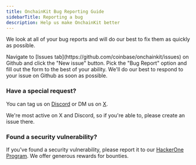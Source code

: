 ```yaml
---
title: OnchainKit Bug Reporting Guide
sidebarTitle: Reporting a bug
description: Help us make OnchainKit better
---
```


We look at all of your bug reports and will do our best to fix them as quickly as possible.

<Steps>
  <Step title="Create a new issue">
  Navigate to [Issues tab](https://github.com/coinbase/onchainkit/issues) on Github and click the "New issue" button.
  </Step>
  <Step title="Select 'Bug Report'">
  Pick the "Bug Report" option and fill out the form to the best of your ability. 
  </Step>
  <Step title="We'll be in touch">
  We'll do our best to respond to your issue on Github as soon as possible.
  </Step>
</Steps>

### Have a special request?
You can tag us on [Discord](https://discord.com/channels/1220414409550336183/1253768005863739565) or DM us on [X](https://x.com/Onchainkit).

We're most active on X and Discord, so if you're able to, please create an issue there.

### Found a security vulnerability?
If you've found a security vulnerability, please report it to our [HackerOne Program](https://hackerone.com/coinbase?type=team). We offer generous rewards for bounties. 


